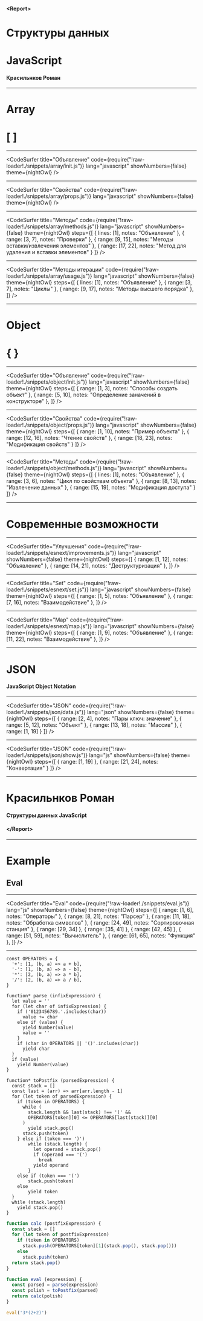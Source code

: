 
#### <Report\>
# Структуры данных
# JavaScript

#### Красильнков Роман

---


# Array
# [ ]

---

<CodeSurfer
  title="Объявление"
  code={require("!raw-loader!./snippets/array/init.js")}
  lang="javascript"
  showNumbers={false}
  theme={nightOwl}
/>

---

<CodeSurfer
  title="Свойства"
  code={require("!raw-loader!./snippets/array/props.js")}
  lang="javascript"
  showNumbers={false}
  theme={nightOwl}
/>

---

<CodeSurfer
  title="Методы"
  code={require("!raw-loader!./snippets/array/methods.js")}
  lang="javascript"
  showNumbers={false}
  theme={nightOwl}
    steps={[
    { lines: [1], notes: "Объявление" },
    { range: [3, 7], notes: "Проверки" },
    { range: [9, 15], notes: "Методы вставки/извлечения элементов" },
    { range: [17, 22], notes: "Метод для удаления и вставки элементов" }
  ]}
/>

---

<CodeSurfer
  title="Методы итерации"
  code={require("!raw-loader!./snippets/array/usage.js")}
  lang="javascript"
  showNumbers={false}
  theme={nightOwl}
    steps={[
    { lines: [1], notes: "Объявление" },
    { range: [3, 7], notes: "Циклы" },
    { range: [9, 17], notes: "Методы высшего порядка" },
  ]}
/>

---

# Object
# { }

---

<CodeSurfer
  title="Объявление"
  code={require("!raw-loader!./snippets/object/init.js")}
  lang="javascript"
  showNumbers={false}
  theme={nightOwl}
  steps={[
    { range: [1, 3], notes: "Способы создать объект" },
    { range: [5, 10], notes: "Определение заначений в конструкторе" },
  ]}
/>

---

<CodeSurfer
  title="Свойства"
  code={require("!raw-loader!./snippets/object/props.js")}
  lang="javascript"
  showNumbers={false}
  theme={nightOwl}
  steps={[
    { range: [1, 10], notes: "Пример объекта" },
    { range: [12, 16], notes: "Чтение свойств" },
    { range: [18, 23], notes: "Модификация свойств" }
  ]}
/>

---

<CodeSurfer
  title="Методы"
  code={require("!raw-loader!./snippets/object/methods.js")}
  lang="javascript"
  showNumbers={false}
  theme={nightOwl}
  steps={[
    { lines: [1], notes: "Объявление" },
    { range: [3, 6], notes: "Цикл по свойствам объекта" },
    { range: [8, 13], notes: "Извлечение данных" },
    { range: [15, 19], notes: "Модификация доступа" }
  ]}
/>

---

# Современные возможности

---

<CodeSurfer
  title="Улучшения"
  code={require("!raw-loader!./snippets/esnext/improvements.js")}
  lang="javascript"
  showNumbers={false}
  theme={nightOwl}
  steps={[
    { range: [1, 12], notes: "Объявление" },
    { range: [14, 21], notes: "Деструктуризация" },
  ]}
/>

---

<CodeSurfer
  title="Set"
  code={require("!raw-loader!./snippets/esnext/set.js")}
  lang="javascript"
  showNumbers={false}
  theme={nightOwl}
  steps={[
    { range: [1, 5], notes: "Объявление" },
    { range: [7, 16], notes: "Взаимодействие" },
  ]}
/>

---

<CodeSurfer
  title="Map"
  code={require("!raw-loader!./snippets/esnext/map.js")}
  lang="javascript"
  showNumbers={false}
  theme={nightOwl}
  steps={[
    { range: [1, 9], notes: "Объявление" },
    { range: [11, 22], notes: "Взаимодействие" },
  ]}
/>

---

# JSON
#### JavaScript Object Notation

---

<CodeSurfer
  title="JSON"
  code={require("!raw-loader!./snippets/json/data.js")}
  lang="json"
  showNumbers={false}
  theme={nightOwl}
  steps={[
    { range: [2, 4], notes: "Пары ключ: значение" },
    { range: [5, 12], notes: "Объект" },
    { range: [13, 18], notes: "Массив" },
    { range: [1, 19] }
  ]}
/>

---

<CodeSurfer
  title="JSON"
  code={require("!raw-loader!./snippets/json/show.js")}
  lang="js"
  showNumbers={false}
  theme={nightOwl}
  steps={[
    { range: [1, 19] },
    { range: [21, 24], notes: "Конвертация" }
  ]}
/>

---

# Красильнков Роман

#### Структуры данных JavaScript

#### </Report\>


---

# Example
## Eval

---

<CodeSurfer
  title="Eval"
  code={require("!raw-loader!./snippets/eval.js")}
  lang="js"
  showNumbers={false}
  theme={nightOwl}
  steps={[
    { range: [1, 6], notes: "Операторы" },
    { range: [8, 21], notes: "Парсер" },
    { range: [11, 18], notes: "Обработка символов" },
    { range: [24, 49], notes: "Сортировочная станция" },
    { range: [29, 34] },
    { range: [35, 41] },
    { range: [42, 45] },
    { range: [51, 59], notes: "Вычислитель" },
    { range: [61, 65], notes: "Функция" },
  ]}
/>

---


```
const OPERATORS = {
  '+': [1, (b, a) => a + b],
  '-': [1, (b, a) => a - b],
  '*': [2, (b, a) => a * b],
  '/': [2, (b, a) => a / b],
}

function* parse (infixExpression) {
  let value = ''
  for (let char of infixExpression) {
    if ('0123456789.'.includes(char))
      value += char
    else if (value) {
      yield Number(value)
      value = ''
    }
    if (char in OPERATORS || '()'.includes(char))
      yield char
  }
  if (value)
    yield Number(value)
}

function* toPostfix (parsedExpression) {
  const stack = []
  const last = (arr) => arr[arr.length - 1]
  for (let token of parsedExpression) {
    if (token in OPERATORS) {
      while (
        stack.length && last(stack) !== '(' &&
        OPERATORS[token][0] <= OPERATORS[last(stack)][0]
      )
        yield stack.pop()
      stack.push(token)
    } else if (token === ')')
        while (stack.length) {
          let operand = stack.pop()
          if (operand === '(')
            break
          yield operand
        }
    else if (token === '(')
        stack.push(token)
    else
        yield token
  }
  while (stack.length)
    yield stack.pop()
}
```
```javascript Eval
function calc (postfixExpression) {
  const stack = []
  for (let token of postfixExpression)
    if (token in OPERATORS)
      stack.push(OPERATORS[token][1](stack.pop(), stack.pop()))
    else
      stack.push(token)
  return stack.pop()
}

function eval (expression) {
  const parsed = parse(expression)
  const polish = toPostfix(parsed)
  return calc(polish)
}

eval('3*(2+2)')
```

